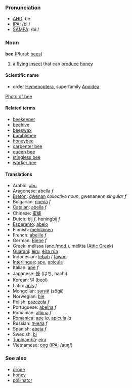 ===Pronunciation===
*[[w:AHD|AHD]]: bē
*[[w:IPA|IPA]]: /biː/
*[[w:SAMPA|SAMPA]]: /bi:/

===Noun===
'''bee''' (Plural: [[bees]])

#a [[fly]]ing [[insect]] that can [[produce]] [[honey]]

====Scientific name====
*order [[Hymenoptera]], superfamily [[Apoidea]]

[[image:bee on flower.jpg|Photo of bee]]

====Related terms====
*[[beekeeper]]
*[[beehive]]
*[[beeswax]]
*[[bumblebee]]
*[[honeybee]]
*[[carpenter bee]]
*[[queen bee]]
*[[stingless bee]]
*[[worker bee]]

====Translations====
*Arabic: [[نحلة]]
*[[Aragonese]]: [[abella]] ''f''
*[[Breton]]: [[gwenan]] ''collective noun'', gwenanenn ''singular f''
*Bulgarian: [[пчела]] ''f''
*[[Catalan]]: [[abella]] ''f''
*Chinese: [[蜜蜂]]
*Dutch: [[bij]] ''f'', [[honingbij]] ''f''
*[[Esperanto]]: [[abelo]]
*Finnish: [[mehiläinen]]
*French: [[abeille]] ''f''
*German: [[Biene]] ''f''
*Greek: m&eacute;lissa (anc./[[w:Modern Greek|mod.]]), m&eacute;litta ([[w:Attic Greek|Attic Greek]])
*[[Guaraní]]: [[eiru]], [[eira rúa]]
*Indonesian: [[lebah]] / [[tawon]]
*[[Interlingua]]: [[ape]], [[apicula]]
*Italian: [[ape]] ''f''
*Japanese: [[蜂]] (はち, hachi)
*Korean: [[벌]] (beol)
*Latin: [[apis]] ''f''
*Mongolian: [[зөгий]] (z&ouml;gii)
*Norwegian: [[bie]]
*Polish: [[pszczoła]] ''f''
*Portuguese: [[abelha]] ''f''
*Romanian: [[albina]] ''f''
*[[Romanica]]: [[ape]] ''la'', [[apicula]] ''la''
*Russian: [[пчела]] ''f''
*Spanish: [[abeja]] ''f''
*Swedish: [[bi]]
*[[Tupinambá]]: [[eíra]]
*Vietnamese: [[ong]] ([[International Phonetic Alphabet|IPA]]: /auŋ/)

===See also===
*[[drone]]
*[[honey]]
*[[pollinator]]